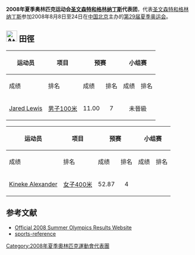 {{Infobox Country Olympics
|NOC=VIN
|games=2008年夏季
|competitors=2
|sports=1
|flagbearer=[[Kineke_Alexander|Kineke Alexander]]
|officials=
}}

'''2008年夏季奥林匹克运动会[[圣文森特和格林纳丁斯|圣文森特和格林纳丁斯]]代表团'''，代表[[圣文森特和格林纳丁斯|圣文森特和格林纳丁斯]]参加2008年8月8日至24日在[[中华人民共和国|中国]][[北京|北京]]主办的[[2008年夏季奥林匹克运动会|第29届夏季奥运会]]。

==[[Image:Athletics_pictogram.svg|30px]] 田徑 ==
{{main|2008年夏季奧林匹克運動會田徑比賽}}

{|class=wikitable style="font-size:90%"
|-
!rowspan="2"|运动员
!rowspan="2"|项目
!colspan="2"|预赛
!colspan="2"|小组赛
!colspan="2"|半决赛
!colspan="2"|决赛
|-
!成绩
!排名
!成绩
!排名
!成绩
!排名
!成绩
!排名
|-
|align=center|[[Jared_Lewis|Jared Lewis]]
|align=center|[[2008年夏季奧林匹克運動會田徑比賽－男子100米|男子100米]]
|align=center|11.00
|align=center|7
|colspan="6" align=center |未晉級
|}

{|class=wikitable style="font-size:90%"
|-
!rowspan="2"|运动员
!rowspan="2"|项目
!colspan="2"|预赛
!colspan="2"|小组赛
!colspan="2"|半决赛
!colspan="2"|决赛
|-
!成绩
!排名
!成绩
!排名
!成绩
!排名
!成绩
!排名
|-
|align=center|[[Kineke_Alexander|Kineke Alexander]]
|align=center|[[2008年夏季奧林匹克運動會田徑比賽－女子400米|女子400米]]
|align=center|52.87
|align=center|4
|colspan="2" bgcolor="wheat"|
|colspan="4" align=center |未晉級
|}


==参考文献==
*[http://webarchive.nationalarchives.gov.uk/20080906080952/http://results.beijing2008.cn/WRM/ENG/Schedule/index.shtml Official 2008 Summer Olympics Results Website]
* [https://web.archive.org/web/20081210082222/http://www.sports-reference.com/olympics/countries/VIN/summer/2008/ sports-reference]


{{NOCin2008SummerOlympics}}

[[Category:2008年夏季奧林匹克運動會代表團|Category:2008年夏季奧林匹克運動會代表團]]
